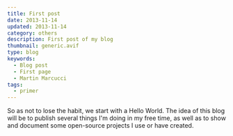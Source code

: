 ```yaml
---
title: First post
date: 2013-11-14
updated: 2013-11-14
category: others
description: First post of my blog
thumbnail: generic.avif
type: blog
keywords:
  - Blog post
  - First page
  - Martin Marcucci
tags:
  - primer
---
```


So as not to lose the habit, we start with a Hello World. The idea of
this blog will be to publish several things I'm doing in my free time,
as well as to show and document some open-source projects I use or
have created.
